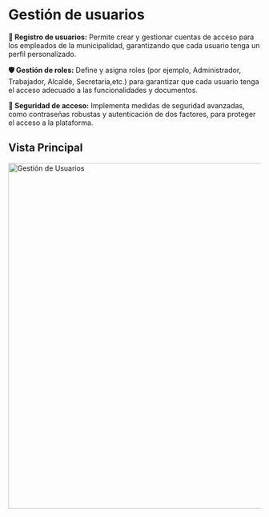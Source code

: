 # Gestión de usuarios

**🔑 Registro de usuarios:** Permite crear y gestionar cuentas de acceso para los empleados de la municipalidad, garantizando que cada usuario tenga un perfil personalizado.

**🛡️ Gestión de roles:** Define y asigna roles (por ejemplo, Administrador, Trabajador, Alcalde, Secretaria,etc.) para garantizar que cada usuario tenga el acceso adecuado a las funcionalidades y documentos.

**🔐 Seguridad de acceso:** Implementa medidas de seguridad avanzadas, como contraseñas robustas y autenticación de dos factores, para proteger el acceso a la plataforma.

## Vista Principal
<div>
  <img src="/images/platforms/usuarios.png" width="690px" alt="Gestión de Usuarios" />
</div>

